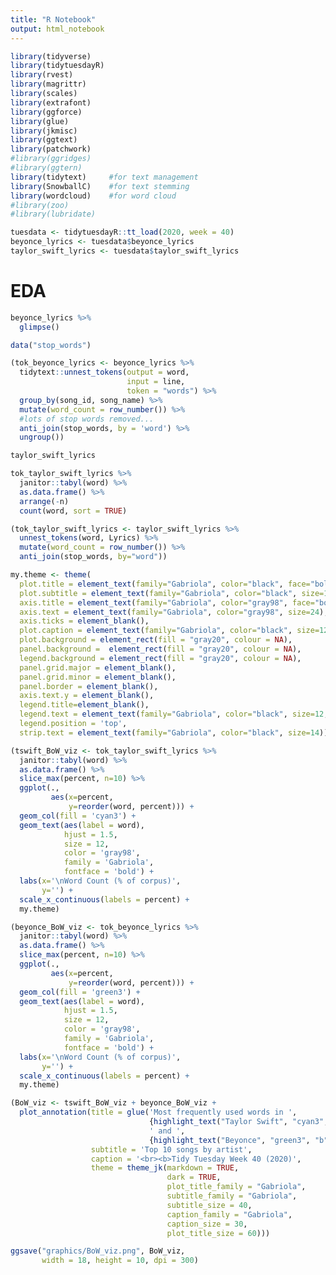 ```yaml
---
title: "R Notebook"
output: html_notebook
---
```


```r
library(tidyverse)
library(tidytuesdayR)
library(rvest)
library(magrittr)
library(scales)
library(extrafont)
library(ggforce)
library(glue)
library(jkmisc)
library(ggtext)
library(patchwork)
#library(ggridges)
#library(ggtern)
library(tidytext)     #for text management
library(SnowballC)    #for text stemming
library(wordcloud)    #for word cloud
#library(zoo)
#library(lubridate)
```

```r
tuesdata <- tidytuesdayR::tt_load(2020, week = 40)
beyonce_lyrics <- tuesdata$beyonce_lyrics
taylor_swift_lyrics <- tuesdata$taylor_swift_lyrics
```

# EDA  

```r
beyonce_lyrics %>% 
  glimpse()
```

```r
data("stop_words")
```

```r
(tok_beyonce_lyrics <- beyonce_lyrics %>% 
  tidytext::unnest_tokens(output = word, 
                          input = line, 
                          token = "words") %>% 
  group_by(song_id, song_name) %>% 
  mutate(word_count = row_number()) %>% 
  #lots of stop words removed...
  anti_join(stop_words, by = 'word') %>% 
  ungroup()) 
```

```r
taylor_swift_lyrics
```

```r
tok_taylor_swift_lyrics %>% 
  janitor::tabyl(word) %>% 
  as.data.frame() %>% 
  arrange(-n)
  count(word, sort = TRUE)
```


```r
(tok_taylor_swift_lyrics <- taylor_swift_lyrics %>% 
  unnest_tokens(word, Lyrics) %>% 
  mutate(word_count = row_number()) %>% 
  anti_join(stop_words, by="word"))
```

```r
my.theme <- theme(
  plot.title = element_text(family="Gabriola", color="black", face="bold", size=24, hjust=0), 
  plot.subtitle = element_text(family="Gabriola", color="black", size=12, hjust=0), 
  axis.title = element_text(family="Gabriola", color="gray98", face="bold", size=12), 
  axis.text = element_text(family="Gabriola", color="gray98", size=24), 
  axis.ticks = element_blank(), 
  plot.caption = element_text(family="Gabriola", color="black", size=12), 
  plot.background = element_rect(fill = "gray20", colour = NA),
  panel.background =  element_rect(fill = "gray20", colour = NA), 
  legend.background = element_rect(fill = "gray20", colour = NA), 
  panel.grid.major = element_blank(),
  panel.grid.minor = element_blank(),
  panel.border = element_blank(), 
  axis.text.y = element_blank(), 
  legend.title=element_blank(), 
  legend.text = element_text(family="Gabriola", color="black", size=12, hjust=0),
  legend.position = 'top',
  strip.text = element_text(family="Gabriola", color="black", size=14))
```

```r
(tswift_BoW_viz <- tok_taylor_swift_lyrics %>% 
  janitor::tabyl(word) %>% 
  as.data.frame() %>% 
  slice_max(percent, n=10) %>% 
  ggplot(.,
         aes(x=percent,
             y=reorder(word, percent))) + 
  geom_col(fill = 'cyan3') + 
  geom_text(aes(label = word),
            hjust = 1.5,
            size = 12,
            color = 'gray98',
            family = 'Gabriola',
            fontface = 'bold') + 
  labs(x='\nWord Count (% of corpus)',
       y='') + 
  scale_x_continuous(labels = percent) + 
  my.theme)
```





```r
(beyonce_BoW_viz <- tok_beyonce_lyrics %>% 
  janitor::tabyl(word) %>% 
  as.data.frame() %>% 
  slice_max(percent, n=10) %>% 
  ggplot(.,
         aes(x=percent,
             y=reorder(word, percent))) + 
  geom_col(fill = 'green3') + 
  geom_text(aes(label = word),
            hjust = 1.5,
            size = 12,
            color = 'gray98',
            family = 'Gabriola',
            fontface = 'bold') + 
  labs(x='\nWord Count (% of corpus)',
       y='') + 
  scale_x_continuous(labels = percent) + 
  my.theme)
``` 

```r
(BoW_viz <- tswift_BoW_viz + beyonce_BoW_viz + 
  plot_annotation(title = glue('Most frequently used words in ',
                               {highlight_text("Taylor Swift", "cyan3", "b", size = 60)}, 
                               ' and ', 
                               {highlight_text("Beyonce", "green3", "b", size = 60)}, ' songs'),
                  subtitle = 'Top 10 songs by artist',
                  caption = '<br><b>Tidy Tuesday Week 40 (2020)',
                  theme = theme_jk(markdown = TRUE, 
                                   dark = TRUE,
                                   plot_title_family = "Gabriola", 
                                   subtitle_family = "Gabriola",
                                   subtitle_size = 40,
                                   caption_family = "Gabriola",
                                   caption_size = 30, 
                                   plot_title_size = 60)))
```

```r
ggsave("graphics/BoW_viz.png", BoW_viz,
       width = 18, height = 10, dpi = 300)
```
